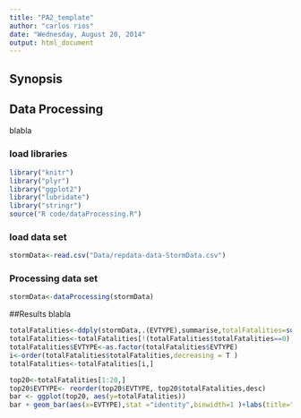 ```yaml
---
title: "PA2_template"
author: "carlos rios"
date: "Wednesday, August 20, 2014"
output: html_document
---
```

## Synopsis

## Data Processing
blabla

### load libraries
```r
library("knitr")
library("plyr")
library("ggplot2")
library("lubridate")
library("stringr")
source("R code/dataProcessing.R")
```
### load data set

```r
stormData<-read.csv("Data/repdata-data-StormData.csv")

```
### Processing data set
```r
stormData<-dataProcessing(stormData)
```

##Results 
blabla

```r
totalFatalities<-ddply(stormData,.(EVTYPE),summarise,totalFatalities=sum(FATALITIES))
totalFatalities<-totalFatalities[!(totalFatalities$totalFatalities==0),]
totalFatalities$EVTYPE<-as.factor(totalFatalities$EVTYPE)
i<-order(totalFatalities$totalFatalities,decreasing = T )
totalFatalities<-totalFatalities[i,]
```

```r
top20<-totalFatalities[1:20,]
top20$EVTYPE<- reorder(top20$EVTYPE, top20$totalFatalities,desc)
bar <- ggplot(top20, aes(y=totalFatalities))
bar + geom_bar(aes(x=EVTYPE),stat ="identity",binwidth=1 )+labs(title="20 first Event type and injuries",y="total injuries",x="")+theme(axis.text.x = element_text(hjust=1,angle = 45))

```

